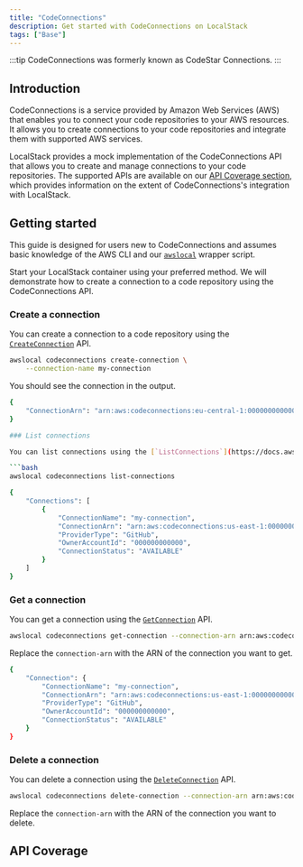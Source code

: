 ```yaml
---
title: "CodeConnections"
description: Get started with CodeConnections on LocalStack
tags: ["Base"]
---
```



:::tip
CodeConnections was formerly known as CodeStar Connections.
:::

## Introduction

CodeConnections is a service provided by Amazon Web Services (AWS) that enables you to connect your code repositories to your AWS resources.
It allows you to create connections to your code repositories and integrate them with supported AWS services.

LocalStack provides a mock implementation of the CodeConnections API that allows you to create and manage connections to your code repositories.
The supported APIs are available on our [API Coverage section](#api-coverage), which provides information on the extent of CodeConnections's integration with LocalStack.

## Getting started

This guide is designed for users new to CodeConnections and assumes basic knowledge of the AWS CLI and our [`awslocal`](https://github.com/localstack/awscli-local) wrapper script.

Start your LocalStack container using your preferred method.
We will demonstrate how to create a connection to a code repository using the CodeConnections API.

### Create a connection

You can create a connection to a code repository using the [`CreateConnection`](https://docs.aws.amazon.com/codeconnections/latest/APIReference/API_CreateConnection.html) API.

```bash
awslocal codeconnections create-connection \
    --connection-name my-connection
```

You should see the connection in the output.

```bash title="Output"
{
    "ConnectionArn": "arn:aws:codeconnections:eu-central-1:000000000000:connection/7c9f0d0b"
}

### List connections

You can list connections using the [`ListConnections`](https://docs.aws.amazon.com/codeconnections/latest/APIReference/API_ListConnections.html) API.

```bash
awslocal codeconnections list-connections
```

```bash title="Output"
{
    "Connections": [
        {
            "ConnectionName": "my-connection",
            "ConnectionArn": "arn:aws:codeconnections:us-east-1:000000000000:connection/023ff7e3",
            "ProviderType": "GitHub",
            "OwnerAccountId": "000000000000",
            "ConnectionStatus": "AVAILABLE"
        }
    ]
}
```

### Get a connection

You can get a connection using the [`GetConnection`](https://docs.aws.amazon.com/codeconnections/latest/APIReference/API_GetConnection.html) API.

```bash
awslocal codeconnections get-connection --connection-arn arn:aws:codeconnections:us-east-1:000000000000:connection/023ff7e3
```

Replace the `connection-arn` with the ARN of the connection you want to get.

```bash title="Output"
{
    "Connection": {
        "ConnectionName": "my-connection",
        "ConnectionArn": "arn:aws:codeconnections:us-east-1:000000000000:connection/023ff7e3",
        "ProviderType": "GitHub",
        "OwnerAccountId": "000000000000",
        "ConnectionStatus": "AVAILABLE"
    }
}
```

### Delete a connection

You can delete a connection using the [`DeleteConnection`](https://docs.aws.amazon.com/codeconnections/latest/APIReference/API_DeleteConnection.html) API.

```bash
awslocal codeconnections delete-connection --connection-arn arn:aws:codeconnections:us-east-1:000000000000:connection/023ff7e3
```

Replace the `connection-arn` with the ARN of the connection you want to delete.

## API Coverage

<FeatureCoverage service="codeconnections" client:load />
